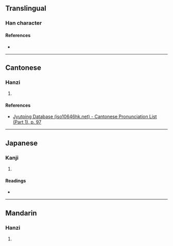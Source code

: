 {{character info/new}}
==Translingual==

===Han character===
{{Han char|rn=40|rad=宀|as=16|sn=19|four=|canj=JYDU|ids=⿱宀親}}

====References====
* {{Han ref|kx=0293.060|dkj=07367|dj=0579.260|hdz=20958.010|uh=5BF4|ud=23540}}

----

==Cantonese==

===Hanzi===
{{yue-hanzi|jyut=[[can1]]|y=chan1}}

# {{defn|lang=yue|sort=宀16}}

====References====
* [http://www.iso10646hk.net/jp/document/download.jsp Jyutping Database (iso10646hk.net) - Cantonese Pronunciation List (Part 1), p. 97]

----

==Japanese==

===Kanji===
{{ja-kanji|grade=|rs=宀16}}

# {{defn|lang=ja|sort=宀16}}

====Readings====
* {{ja-readings|on=[[しん]] (shin)|kun=[[したしい]] (shitashii), [[したしく]] (shitashiku)}}

----

==Mandarin==

===Hanzi===
{{cmn-hanzi|pin=[[qīn]] ([[qin1]]), [[qìn]] ([[qin4]])|wg=ch'in<sup>1</sup>, ch'in<sup>4</sup>}}

# {{defn|lang=cmn|sort=宀16}}